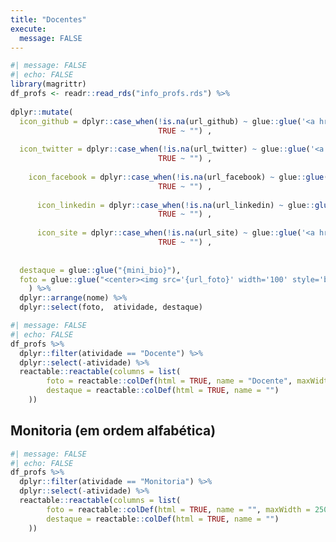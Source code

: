 ```yaml
---
title: "Docentes"
execute:
  message: FALSE
---
```



```r
#| message: FALSE
#| echo: FALSE
library(magrittr)
df_profs <- readr::read_rds("info_profs.rds") %>% 
  
dplyr::mutate(
  icon_github = dplyr::case_when(!is.na(url_github) ~ glue::glue('<a href="{url_github}" target="_blank"><i class="fab fa-github"></i></a>'),
                                 TRUE ~ "") ,
  
  icon_twitter = dplyr::case_when(!is.na(url_twitter) ~ glue::glue('<a href="{url_twitter}" target="_blank"><i class="fab fa-twitter"></i></a>'),
                                 TRUE ~ "") ,
  
    icon_facebook = dplyr::case_when(!is.na(url_facebook) ~ glue::glue('<a href="{url_facebook}" target="_blank"><i class="fab fa-facebook"></i></a>'),
                                 TRUE ~ "") ,
  
      icon_linkedin = dplyr::case_when(!is.na(url_linkedin) ~ glue::glue('<a href="{url_linkedin}" target="_blank"><i class="fab fa-linkedin"></i></a>'),
                                 TRUE ~ "") ,
  
      icon_site = dplyr::case_when(!is.na(url_site) ~ glue::glue('<a href="{url_site}" target="_blank"><i class="fas fa-home"></i></a>'),
                                 TRUE ~ "") ,
  
  
  destaque = glue::glue("{mini_bio}"),
  foto = glue::glue("<center><img src='{url_foto}' width='100' style='border-radius: 50%;'><br><b>{nome}</b> <br> {icon_site} {icon_github} {icon_twitter} {icon_facebook}</center>")
    ) %>%  
  dplyr::arrange(nome) %>% 
  dplyr::select(foto,  atividade, destaque) 
```


```r
#| message: FALSE
#| echo: FALSE
df_profs %>% 
  dplyr::filter(atividade == "Docente") %>% 
  dplyr::select(-atividade) %>% 
  reactable::reactable(columns = list(
        foto = reactable::colDef(html = TRUE, name = "Docente", maxWidth = 250), 
        destaque = reactable::colDef(html = TRUE, name = "")
    ))
```






## Monitoria (em ordem alfabética)

```r
#| message: FALSE
#| echo: FALSE
df_profs %>% 
  dplyr::filter(atividade == "Monitoria") %>% 
  dplyr::select(-atividade) %>% 
  reactable::reactable(columns = list(
        foto = reactable::colDef(html = TRUE, name = "", maxWidth = 250), 
        destaque = reactable::colDef(html = TRUE, name = "")
    ))
```

 
<!-- inicio font awesome -->
<script src="https://kit.fontawesome.com/1f72d6921a.js" crossorigin="anonymous"></script>

<!-- final font awesome -->




